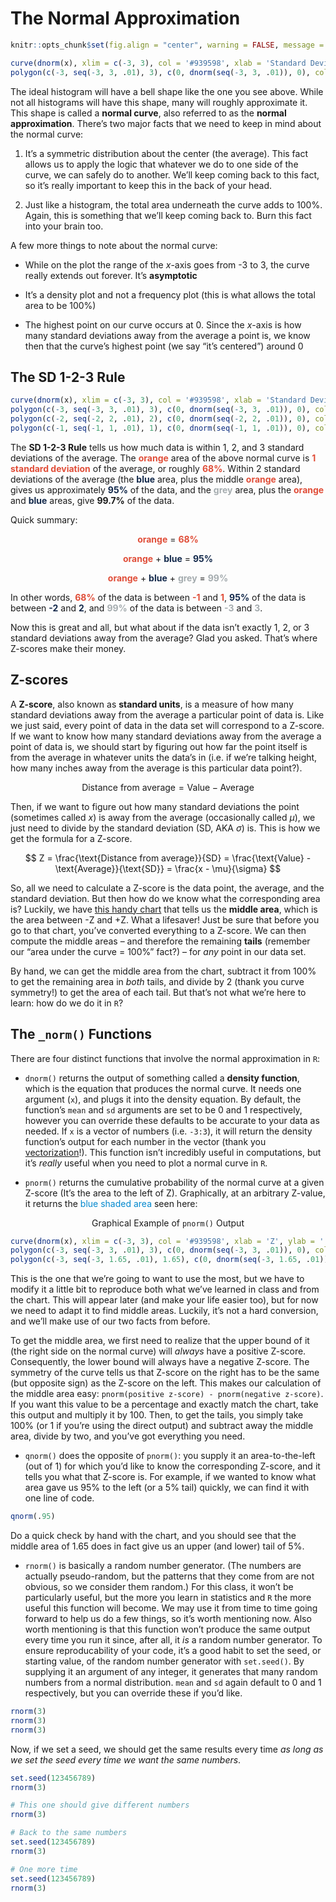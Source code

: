 # The Normal Approximation

```r
knitr::opts_chunk$set(fig.align = "center", warning = FALSE, message = FALSE, fig.height = 7, fig.width = 12, cache = TRUE)
```

```r
curve(dnorm(x), xlim = c(-3, 3), col = '#939598', xlab = 'Standard Deviations Away From Average', ylab = '', yaxt = 'n', bty = 'n')
polygon(c(-3, seq(-3, 3, .01), 3), c(0, dnorm(seq(-3, 3, .01)), 0), col = '#0088ce')
```

The ideal histogram will have a bell shape like the one you see above. While not all histograms will have this shape, many will roughly approximate it. This shape is called a <span class = 'vocab'>**normal curve**</span>, also referred to as the <span class = 'vocab'>**normal approximation**</span>. There's two major facts that we need to keep in mind about the normal curve:

1) It's a symmetric distribution about the center (the average). This fact allows us to apply the logic that whatever we do to one side of the curve, we can safely do to another. We'll keep coming back to this fact, so it's really important to keep this in the back of your head.

2) Just like a histogram, the total area underneath the curve adds to 100%. Again, this is something that we'll keep coming back to. Burn this fact into your brain too.

A few more things to note about the normal curve:

- While on the plot the range of the $x$-axis goes from -3 to 3, the curve really extends out forever. It's <span class = 'vocab'>**asymptotic**</span>

- It's a density plot and not a frequency plot (this is what allows the total area to be 100%)

- The highest point on our curve occurs at 0. Since the $x$-axis is how many standard deviations away from the average a point is, we know then that the curve's highest point (we say "it's centered") around 0

## The SD 1-2-3 Rule

```r
curve(dnorm(x), xlim = c(-3, 3), col = '#939598', xlab = 'Standard Deviations Away From Average', ylab = '', yaxt = 'n', bty = 'n')
polygon(c(-3, seq(-3, 3, .01), 3), c(0, dnorm(seq(-3, 3, .01)), 0), col = '#a5acaf')
polygon(c(-2, seq(-2, 2, .01), 2), c(0, dnorm(seq(-2, 2, .01)), 0), col = '#13294b')
polygon(c(-1, seq(-1, 1, .01), 1), c(0, dnorm(seq(-1, 1, .01)), 0), col = '#e04e39')
```

The <span class = 'vocab'>**SD 1-2-3 Rule**</span> tells us how much data is within 1, 2, and 3 standard deviations of the average. The <span style = 'color: #e04e39; font-weight: bold'>orange</span> area of the above normal curve is <span style = 'color: #e04e39; font-weight: bold'>1 standard deviation</span> of the average, or roughly <span style = 'color: #e04e39; font-weight: bold'>68%</span>. Within 2 standard deviations of the average (the <span style = 'color: #13294b; font-weight: bold'>blue</span> area, plus the middle <span style = 'color: #e04e39; font-weight: bold'>orange</span> area), gives us approximately <span style = 'color: #13294b; font-weight: bold'>95%</span> of the data, and the <span style = 'color: #a5acaf; font-weight: bold'>grey</span> area, plus the <span style = 'color: #e04e39; font-weight: bold'>orange</span> and <span style = 'color: #13294b; font-weight: bold'>blue</span> areas, give <span style = '#a5acaf; font-weight: bold'>99.7%</span> of the data.

Quick summary:

<div style = 'text-align: center'>

<span style = 'color: #e04e39; font-weight: bold'>orange</span> = <span style = 'color: #e04e39; font-weight: bold'>68%</span>

<span style = 'color: #e04e39; font-weight: bold'>orange</span> + <span style = 'color: #13294b; font-weight: bold'>blue</span> = <span style = 'color: #13294b; font-weight: bold'>95%</span>

<span style = 'color: #e04e39; font-weight: bold'>orange</span> + <span style = 'color: #13294b; font-weight: bold'>blue</span> + <span style = 'color: #a5acaf; font-weight: bold'>grey</span> = <span style = 'color: #a5acaf; font-weight: bold'>99%</span>

</div>

In other words, <span style = 'color: #e04e39; font-weight: bold'>68%</span> of the data is between <span style = 'color: #e04e39; font-weight: bold'>-1</span> and <span style = 'color: #e04e39; font-weight: bold'>1</span>, <span style = 'color: #13294b; font-weight: bold'>95%</span> of the data is between <span style = 'color: #13294b; font-weight: bold'>-2</span> and <span style = 'color: #13294b; font-weight: bold'>2</span>, and <span style = 'color: #a5acaf; font-weight: bold'>99%</span> of the data is between <span style = 'color: #a5acaf; font-weight: bold'>-3</span> and <span style = 'color: #a5acaf; font-weight: bold'>3</span>.

Now this is great and all, but what about if the data isn't exactly 1, 2, or 3 standard deviations away from the average? Glad you asked. That's where Z-scores make their money.

## Z-scores

A <span class = 'vocab'>**Z-score**</span>, also known as <span class = 'vocab'>**standard units**</span>, is a measure of how many standard deviations away from the average a particular point of data is. Like we just said, every point of data in the data set will correspond to a Z-score. If we want to know how many standard deviations away from the average a point of data is, we should start by figuring out how far the point itself is from the average in whatever units the data's in (i.e. if we're talking height, how many inches away from the average is this particular data point?).

$$ \text{Distance from average} = \text{Value} - \text{Average} $$

Then, if we want to figure out how many standard deviations the point (sometimes called $x$) is away from the average (occasionally called $\mu$), we just need to divide by the standard deviation (SD, AKA $\sigma$) is. This is how we get the formula for a Z-score.

<a name = 'z-score-formula'></a>

$$ Z = \frac{\text{Distance from average}}{SD} = \frac{\text{Value} - \text{Average}}{\text{SD}} = \frac{x - \mu}{\sigma} $$

So, all we need to calculate a Z-score is the data point, the average, and the standard deviation. But then how do we know what the corresponding area is? Luckily, we have [this handy chart](img/10-z-chart.png) that tells us the <span class = 'vocab'>**middle area**</span>, which is the area between -Z and +Z. What a lifesaver! Just be sure that before you go to that chart, you've converted everything to a Z-score. We can then compute the middle areas -- and therefore the remaining <span class = 'vocab'>**tails**</span> (remember our "area under the curve = 100%" fact?) -- for *any* point in our data set. 

By hand, we can get the middle area from the chart, subtract it from 100% to get the remaining area in *both* tails, and divide by 2 (thank you curve symmetry!) to get the area of each tail. But that's not what we're here to learn: how do we do it in `R`?

## The `_norm()` Functions {#norms}

There are four distinct functions that involve the normal approximation in `R`:

- `dnorm()` returns the output of something called a <span class = 'vocab'>**density function**</span>, which is the equation that produces the normal curve. It needs one argument (`x`), and plugs it into the density equation. By default, the function's `mean` and `sd` arguments are set to be 0 and 1 respectively, however you can override these defaults to be accurate to your data as needed. If `x` is a vector of numbers (i.e. `-3:3`), it will return the density function's output for each number in the vector (thank you <a href = 'operators.html#vectorization'>vectorization</a>!). This function isn't incredibly useful in computations, but it's *really* useful when you need to plot a normal curve in `R`.

<a name = 'pnorm'></a>

- `pnorm()` returns the cumulative probability of the normal curve at a given Z-score (It's the area to the left of Z). Graphically, at an arbitrary Z-value, it returns the <span style = 'color: #0088ce'>blue shaded area</span> seen here:

<div style = 'text-align: center'>Graphical Example of `pnorm()` Output</div>
```r
curve(dnorm(x), xlim = c(-3, 3), col = '#939598', xlab = 'Z', ylab = '', yaxt = 'n', bty = 'n')
polygon(c(-3, seq(-3, 3, .01), 3), c(0, dnorm(seq(-3, 3, .01)), 0), col = '#ffffff')
polygon(c(-3, seq(-3, 1.65, .01), 1.65), c(0, dnorm(seq(-3, 1.65, .01)), 0), col = '#0088ce')
```

This is the one that we're going to want to use the most, but we have to modify it a little bit to reproduce both what we've learned in class and from the chart. This will appear later (and make your life easier too), but for now we need to adapt it to find middle areas. Luckily, it's not a hard conversion, and we'll make use of our two facts from before.

To get the middle area, we first need to realize that the upper bound of it (the right side on the normal curve) will *always* have a positive Z-score. Consequently, the lower bound will always have a negative Z-score. The symmetry of the curve tells us that Z-score on the right has to be the same (but opposite sign) as the Z-score on the left. This makes our calculation of the middle area easy: `pnorm(positive z-score) - pnorm(negative z-score)`. If you want this value to be a percentage and exactly match the chart, take this output and multiply it by 100. Then, to get the tails, you simply take 100% (or 1 if you're using the direct output) and subtract away the middle area, divide by two, and you've got everything you need.

- `qnorm()` does the opposite of `pnorm()`: you supply it an area-to-the-left (out of 1) for which you'd like to know the corresponding Z-score, and it tells you what that Z-score is. For example, if we wanted to know what area gave us 95% to the left (or a 5% tail) quickly, we can find it with one line of code.

```r
qnorm(.95)
```

Do a quick check by hand with the chart, and you should see that the middle area of 1.65 does in fact give us an upper (and lower) tail of 5%.

- `rnorm()` is basically a random number generator. (The numbers are actually pseudo-random, but the patterns that they come from are not obvious, so we consider them random.) For this class, it won't be particularly useful, but the more you learn in statistics and `R` the more useful this function will become. We may use it from time to time going forward to help us do a few things, so it's worth mentioning now. Also worth mentioning is that this function won't produce the same output every time you run it since, after all, it *is* a random number generator. To ensure <span class = 'vocab'>reproducability</span> of your code, it's a good habit to set the <span class = 'vocab'>seed</span>, or starting value, of the random number generator with `set.seed()`. By supplying it an argument of any integer, it generates that many random numbers from a normal distribution. `mean` and `sd` again default to 0 and 1 respectively, but you can override these if you'd like.

```r
rnorm(3)
rnorm(3)
rnorm(3)
```

Now, if we set a seed, we should get the same results every time *as long as we set the seed every time we want the same numbers*.

```r
set.seed(123456789)
rnorm(3)

# This one should give different numbers
rnorm(3)

# Back to the same numbers
set.seed(123456789)
rnorm(3)

# One more time
set.seed(123456789)
rnorm(3)
```

